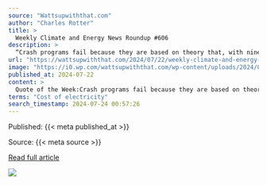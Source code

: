 ```yaml
---
source: "Wattsupwiththat.com"
author: "Charles Rotter"
title: >
  Weekly Climate and Energy News Roundup #606
description: >
  “Crash programs fail because they are based on theory that, with nine women pregnant, you can get a baby in a month.”
url: "https://wattsupwiththat.com/2024/07/22/weekly-climate-and-energy-news-roundup-606/"
image: "https://i0.wp.com/wattsupwiththat.com/wp-content/uploads/2024/07/charlesrotter_bryce_canyon_after_a_recent_snow_midjourney.webp?fit=1200%2C600&ssl=1"
published_at: 2024-07-22
content: >
  Quote of the Week:Crash programs fail because they are based on theory that, with nine women pregnant, you can get a baby in a month.    Wernher von Braun  Number of the Week: 175 Year Global Record … [+65344 chars]
terms: "Cost of electricity"
search_timestamp: 2024-07-24 00:57:26
---
```



Published: {{< meta published_at >}}


Source: {{< meta source >}}


[Read full article]({{< meta url >}}){target='_blank'}



![](`r rmarkdown::metadata$image[1]`)
